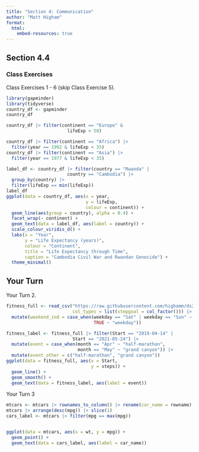 ```yaml
---
title: "Section 4: Communication"
author: "Matt Higham"
format: 
  html:
    embed-resources: true
---
```


## Section 4.4

### Class Exercises

Class Exercises 1 - 6 (skip Class Exercise 5).

```r
library(gapminder)
library(tidyverse)
country_df <- gapminder
country_df 

country_df |> filter(continent == "Europe" &
                       lifeExp < 50)

country_df |> filter(continent == "Africa") |>
  filter(year == 1992 & lifeExp < 35)
country_df |> filter(continent == "Asia") |>
  filter(year == 1977 & lifeExp < 35)

label_df <- country_df |> filter(country == "Rwanda" |
                       country == "Cambodia") |>
  group_by(country) |>
  filter(lifeExp == min(lifeExp))
label_df
ggplot(data = country_df, aes(x = year,
                              y = lifeExp,
                              colour = continent)) +
  geom_line(aes(group = country), alpha = 0.4) +
  facet_wrap(~ continent) +
  geom_text(data = label_df, aes(label = country)) +
  scale_colour_viridis_d() +
  labs(x = "Year",
       y = "Life Expectancy (years)",
       colour = "Continent",
       title = "Life Expectancy through Time",
       caption = "Cambodia Civil War and Rwandan Genocide") +
  theme_minimal()
```

## Your Turn

Your Turn 2.

```r
fitness_full <- read_csv("https://raw.githubusercontent.com/highamm/ds234_quarto/main/data_online/higham_fitness_clean.csv",
                         col_types = list(stepgoal = col_factor())) |>
  mutate(weekend_ind = case_when(weekday == "Sat" | weekday == "Sun" ~ "weekend",
                                 TRUE ~ "weekday"))
```

```r
fitness_label <- fitness_full |> filter(Start == "2019-04-14" |
                         Start == "2021-05-24") |>
  mutate(event = case_when(month == "Apr" ~ "half-marathon",
                           month == "May" ~ "grand canyon")) |>
  mutate(event_other = c("half-marathon", "grand canyon"))
ggplot(data = fitness_full, aes(x = Start,
                                y = steps)) +
  geom_line() +
  geom_smooth() +
  geom_text(data = fitness_label, aes(label = event))
```

Your Turn 3

```r
mtcars <- mtcars |> rownames_to_column() |> rename(car_name = rowname)
mtcars |> arrange(desc(mpg)) |> slice(1)
cars_label <- mtcars |> filter(mpg == max(mpg))


ggplot(data = mtcars, aes(x = wt, y = mpg)) +
  geom_point() +
  geom_text(data = cars_label, aes(label = car_name))
```